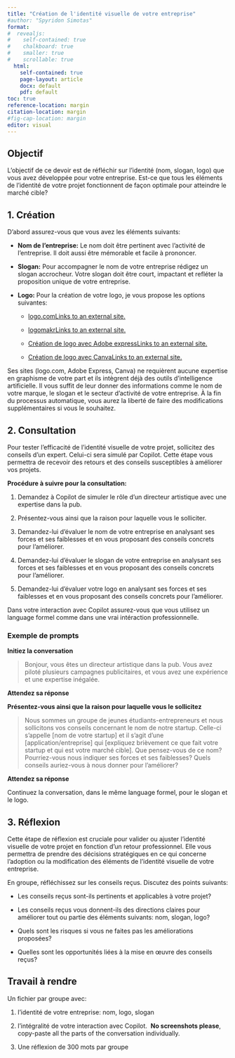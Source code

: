 ```yaml
---
title: "Création de l'identité visuelle de votre entreprise"
#author: "Spyridon Simotas"
format: 
#  revealjs: 
#    self-contained: true
#    chalkboard: true
#    smaller: true
#    scrollable: true
  html: 
    self-contained: true
    page-layout: article
    docx: default
    pdf: default
toc: true
reference-location: margin
citation-location: margin
#fig-cap-location: margin
editor: visual
---
```


## **Objectif**

L'objectif de ce devoir est de réfléchir sur l'identité (nom, slogan, logo) que vous avez développée pour votre entreprise. Est-ce que tous les éléments de l’identité de votre projet fonctionnent de façon optimale pour atteindre le marché cible?

## **1. Création**

D’abord assurez-vous que vous avez les éléments suivants:

-   **Nom de l'entreprise:** Le nom doit être pertinent avec l’activité de l’entreprise. Il doit aussi être mémorable et facile à prononcer.

-   **Slogan:** Pour accompagner le nom de votre entreprise rédigez un slogan accrocheur. Votre slogan doit être court, impactant et refléter la proposition unique de votre entreprise.

-   **Logo:** Pour la création de votre logo, je vous propose les options suivantes:

    -   [logo.comLinks to an external site.](https://logo.com/)

    -   [logomakrLinks to an external site.](https://logomakr.com/tutorials/)

    -   [Création de logo avec Adobe expressLinks to an external site.](https://www.adobe.com/express/create/logo)

    -   [Création de logo avec CanvaLinks to an external site.](https://www.canva.com/create/logos/)

Ses sites (logo.com, Adobe Express, Canva) ne requièrent aucune expertise en graphisme de votre part et ils intègrent déjà des outils d’intelligence artificielle. Il vous suffit de leur donner des informations comme le nom de votre marque, le slogan et le secteur d’activité de votre entreprise. À la fin du processus automatique, vous aurez la liberté de faire des modifications supplémentaires si vous le souhaitez.

## **2. Consultation**

Pour tester l'efficacité de l’identité visuelle de votre projet, sollicitez des conseils d'un expert. Celui-ci sera simulé par Copilot. Cette étape vous permettra de recevoir des retours et des conseils susceptibles à améliorer vos projets.

**Procédure à suivre pour la consultation:**

1.  Demandez à Copilot de simuler le rôle d’un directeur artistique avec une expertise dans la pub.

2.  Présentez-vous ainsi que la raison pour laquelle vous le solliciter.

3.  Demandez-lui d’évaluer le nom de votre entreprise en analysant ses forces et ses faiblesses et en vous proposant des conseils concrets pour l’améliorer.

4.  Demandez-lui d’évaluer le slogan de votre entreprise en analysant ses forces et ses faiblesses et en vous proposant des conseils concrets pour l’améliorer.

5.  Demandez-lui d’évaluer votre logo en analysant ses forces et ses faiblesses et en vous proposant des conseils concrets pour l’améliorer.

Dans votre interaction avec Copilot assurez-vous que vous utilisez un language formel comme dans une vrai intéraction professionnelle.

### Exemple de prompts

**Initiez la conversation**

> Bonjour, vous êtes un directeur artistique dans la pub. Vous avez piloté plusieurs campagnes publicitaires, et vous avez une expérience et une expertise inégalée.

**Attendez sa réponse**

**Présentez-vous ainsi que la raison pour laquelle vous le sollicitez**

> Nous sommes un groupe de jeunes étudiants-entrepreneurs et nous sollicitons vos conseils concernant le nom de notre startup. Celle-ci s'appelle \[nom de votre startup\] et il s'agit d'une \[application/entreprise\] qui \[expliquez brièvement ce que fait votre startup et qui est votre marché cible\]. Que pensez-vous de ce nom? Pourriez-vous nous indiquer ses forces et ses faiblesses? Quels conseils auriez-vous à nous donner pour l'améliorer?

**Attendez sa réponse**

Continuez la conversation, dans le même language formel, pour le slogan et le logo.

## **3. Réflexion**

Cette étape de réflexion est cruciale pour valider ou ajuster l’identité visuelle de votre projet en fonction d'un retour professionnel. Elle vous permettra de prendre des décisions stratégiques en ce qui concerne l'adoption ou la modification des éléments de l’identité visuelle de votre entreprise.

En groupe, réfléchissez sur les conseils reçus. Discutez des points suivants:

-   Les conseils reçus sont-ils pertinents et applicables à votre projet?

-   Les conseils reçus vous donnent-ils des directions claires pour améliorer tout ou partie des éléments suivants: nom, slogan, logo?

-   Quels sont les risques si vous ne faites pas les améliorations proposées?

-   Quelles sont les opportunités liées à la mise en œuvre des conseils reçus?

## Travail à rendre

Un fichier par groupe avec:

1.  l’identité de votre entreprise: nom, logo, slogan

2.  l’intégralité de votre interaction avec Copilot.  **No screenshots please**, copy-paste all the parts of the conversation individually.

3.  Une réflexion de 300 mots par groupe
